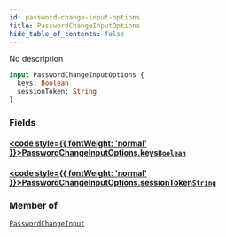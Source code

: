 ```yaml
---
id: password-change-input-options
title: PasswordChangeInputOptions
hide_table_of_contents: false
---
```








No description

```graphql
input PasswordChangeInputOptions {
  keys: Boolean
  sessionToken: String
}
```


### Fields

#### [<code style={{ fontWeight: 'normal' }}>PasswordChangeInputOptions.<b>keys</b></code>](#)<Bullet />[`Boolean`](/gql-api/scalars/boolean) <Badge class="secondary" text="scalar"/>
> 
> 

#### [<code style={{ fontWeight: 'normal' }}>PasswordChangeInputOptions.<b>sessionToken</b></code>](#)<Bullet />[`String`](/gql-api/scalars/string) <Badge class="secondary" text="scalar"/>
> 
> 



### Member of

[`PasswordChangeInput`](/gql-api/inputs/password-change-input)  <Badge class="secondary" text="input"/>



